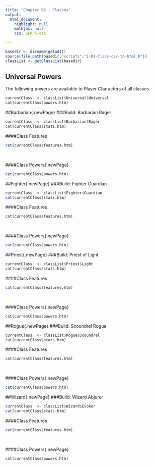 ```yaml
---
title: "Chapter B2 - Classes"
output: 
  html_document:
    highlight: null
    mathjax: null
    css: SFRPG.css

---
```




```r
basedir <- dirname(getwd())
source(file.path(basedir,"scripts","1-01-Class-csv-to-html.R"))
classList <- getClassList(basedir)


```



## Universal Powers
The following powers are available to Player Characters of all classes.

```r
currentClass  <- classList$Universal$Universal
cat(currentClass$powers.htm)
```


##Barbarian{.newPage}
###Build: Barbarian Rager

```r
currentClass  <- classList$Barbarian$Rager
cat(currentClass$stats.htm)
```
####Class Features
```r
cat(currentClass$features.htm)
```
<br/>

####Class Powers{.newPage}
```r
cat(currentClass$powers.htm)
```


##Fighter{.newPage}
###Build: Fighter Guardian

```r
currentClass  <- classList$Fighter$Guardian
cat(currentClass$stats.htm)
```
####Class Features
```r
cat(currentClass$features.htm)
```
<br/>

####Class Powers{.newPage}
```r
cat(currentClass$powers.htm)
```


##Priest{.newPage}
###Build: Priest of Light

```r
currentClass  <- classList$Priest$Light
cat(currentClass$stats.htm)
```
####Class Features
```r
cat(currentClass$features.htm)
```
<br/>

####Class Powers{.newPage}
```r
cat(currentClass$powers.htm)
```


##Rogue{.newPage}
###Build: Scoundrel Rogue

```r
currentClass  <- classList$Rogue$Scoundrel
cat(currentClass$stats.htm)
```
####Class Features
```r
cat(currentClass$features.htm)
```
<br/>

####Class Powers{.newPage}
```r
cat(currentClass$powers.htm)
```


##Wizard{.newPage}
###Build: Wizard Abjurer

```r
currentClass  <- classList$Wizard$Evoker
cat(currentClass$stats.htm)
```
####Class Features
```r
cat(currentClass$features.htm)
```
<br/>

####Class Powers{.newPage}
```r
cat(currentClass$powers.htm)
```

